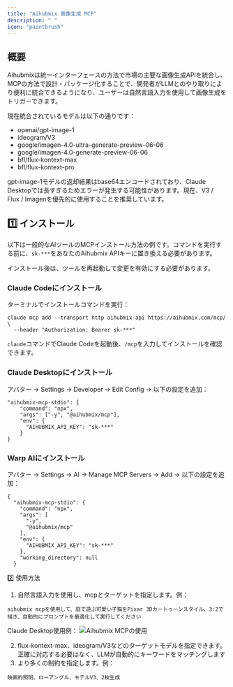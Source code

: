 ```yaml
---
title: "Aihubmix 画像生成 MCP"
description: " "
icon: "paintbrush"
---
```


## 概要

Aihubmixは統一インターフェースの方法で市場の主要な画像生成APIを統合し、MCPの方法で設計・パッケージ化することで、開発者がLLMとのやり取りにより便利に統合できるようになり、ユーザーは自然言語入力を使用して画像生成をトリガーできます。

現在統合されているモデルは以下の通りです：

- openai/gpt-image-1
- ideogram/V3
- google/imagen-4.0-ultra-generate-preview-06-06
- google/imagen-4.0-generate-preview-06-06
- bfl/flux-kontext-max
- bfl/flux-kontext-pro


<Note>
  gpt-image-1モデルの返却結果はbase64エンコードされており、Claude Desktopでは長すぎるためエラーが発生する可能性があります。現在、V3 / Flux / Imagenを優先的に使用することを推奨しています。
</Note>

## 1️⃣ インストール

以下は一般的なAIツールのMCPインストール方法の例です。コマンドを実行する前に、`sk-***`をあなたのAihubmix APIキーに置き換える必要があります。

インストール後は、ツールを再起動して変更を有効にする必要があります。

### Claude Codeにインストール

ターミナルでインストールコマンドを実行：

```shell
claude mcp add --transport http aihubmix-api https://aihubmix.com/mcp/ \
  --header "Authorization: Bearer sk-***" 
```

`claude`コマンドでClaude Codeを起動後、`/mcp`を入力してインストールを確認できます。

### Claude Desktopにインストール

アバター → Settings → Developer → Edit Config → 以下の設定を追加：

```shell
"aihubmix-mcp-stdio": {
    "command": "npx",
    "args": ["-y", "@aihubmix/mcp"],
    "env": {
      "AIHUBMIX_API_KEY": "sk-***"
    }
}
```

### Warp AIにインストール

アバター → Settings → AI → Manage MCP Servers → Add → 以下の設定を追加：

```shell
{
  "aihubmix-mcp-stdio": {
    "command": "npx",
    "args": [
      "-y",
      "@aihubmix/mcp"
    ],
    "env": {
      "AIHUBMIX_API_KEY": "sk-***"
    },
    "working_directory": null
  }
```

2️⃣ 使用方法

1. 自然言語入力を使用し、mcpとターゲットを指定します。例：
```shell prompt
aihubmix mcpを使用して、庭で遊ぶ可愛い子猫をPixar 3Dカートゥーンスタイル、3:2で描き、自動的にプロンプトを最適化して実行してください
```
Claude Desktop使用例：
![Aihubmix MCPの使用](../../public/cn/aihubmix-mcp.png)  

2. flux-kontext-max、ideogram/V3などのターゲットモデルを指定できます。正確に対応する必要はなく、LLMが自動的にキーワードをマッチングします
3. より多くの制約を指定します。例：
```shell prompt
映画的照明、ローアングル、モデルV3、2枚生成
```